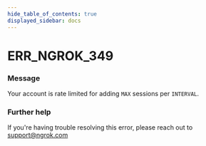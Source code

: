 ```yaml
---
hide_table_of_contents: true
displayed_sidebar: docs
---
```



# ERR_NGROK_349

### Message

Your account is rate limited for adding `MAX` sessions per `INTERVAL`.

<ErrorDetails error="err_ngrok_349" />

### Further help

If you're having trouble resolving this error, please reach out to [support@ngrok.com](mailto:support@ngrok.com?subject=Help%20with%20ERR_NGROK_349)

